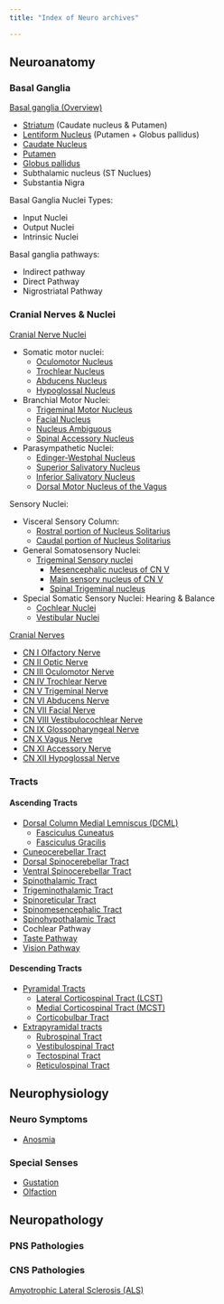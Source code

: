 ```yaml
---
title: "Index of Neuro archives"

---
```


## Neuroanatomy

### Basal Ganglia 
[Basal ganglia (Overview)]({{< var ref-basal-ganglia.path >}})

- [Striatum]({{< var ref-striatum.path >}}) (Caudate nucleus & Putamen)
- [Lentiform Nucleus]({{< var ref-lentiform-nucleus.path >}}) (Putamen + Globus pallidus)
- [Caudate Nucleus]({{< var ref-caudate-nucleus.path >}})
- [Putamen]({{< var ref-putamen.path >}})
- [Globus pallidus]({{< var ref-globus-pallidus.path >}})
- Subthalamic nucleus (ST Nuclues)
- Substantia Nigra

Basal Ganglia Nuclei Types:

- Input Nuclei
- Output Nuclei 
- Intrinsic Nuclei

Basal ganglia pathways:

- Indirect pathway 
- Direct Pathway 
- Nigrostriatal Pathway 

### Cranial Nerves & Nuclei
[Cranial Nerve Nuclei]({{< var ref-cranial-nerve-nuclei-overview.path >}})

- Somatic motor nuclei:
    - [Oculomotor Nucleus]({{< var ref-oculomotor-nucleus.path >}})
    - [Trochlear Nucleus]({{< var ref-trochlear-nucleus.path >}})    
    - [Abducens Nucleus]({{< var ref-abducens-nucleus.path >}}) 
    - [Hypoglossal Nucleus]({{< var ref-hypoglossal-nucleus >}}) 
- Branchial Motor Nuclei:
    - [Trigeminal Motor Nucleus]({{< var ref-trigeminal-motor-nucleus.path >}})
    - [Facial Nucleus]({{< var ref-facial-nucleus.path >}}) 
    - [Nucleus Ambiguous]({{< var ref-nucleus-ambiguous.path >}}) 
    - [Spinal Accessory Nucleus]({{< var ref-spinal-accessory-nucleus.path >}}) 
- Parasympathetic Nuclei: 
    - [Edinger-Westphal Nucleus]({{< var ref-edinger-westphal-nucleus.path >}}) 
    - [Superior Salivatory Nucleus]({{< var ref-superior-salivatory-nucleus.path >}}) 
    - [Inferior Salivatory Nucleus]({{< var ref-inferior-salivatory-nucleus.path >}}) 
    - [Dorsal Motor Nucleus of the Vagus]({{< var ref-dorsal-motor-nucleus >}}) 

Sensory Nuclei:

- Visceral Sensory Column:
    - [Rostral portion of Nucleus Solitarius]({{< var ref-nucleus-solitarius.path >}}) 
    - [Caudal portion of Nucleus Solitarius]({{< var ref-nucleus-solitarius.path >}}) 
- General Somatosensory Nuclei: 
    - [Trigeminal Sensory nuclei]({{< var ref-trigeminal-sensory-nuclei.path >}}) 
        - [Mesencephalic nucleus of CN V]({{< var ref-mesencephalic-nucleus.path >}}) 
        - [Main sensory nucleus of CN V]({{< var ref-main-sensory-nucleus-of-CN-V.path >}}) 
        - [Spinal Trigeminal nucleus]({{< var ref-spinal-trigeminal-nucleus >}})
- Special Somatic Sensory Nuclei: Hearing & Balance
    - [Cochlear Nuclei]({{< var ref-cochlear-nuclei.path >}}) 
    - [Vestibular Nuclei]({{< var ref-vestibular-nuclei.path >}}) 

[Cranial Nerves]({{< var ref-cranial-nerve-overview.path >}})

- [CN I Olfactory Nerve]({{< var ref-cn1.path >}})
- [CN II Optic Nerve]({{< var ref-cn2.path >}})
- [CN III Oculomotor Nerve]({{< var ref-cn3.path >}})
- [CN IV Trochlear Nerve]({{< var ref-cn4.path >}})
- [CN V Trigeminal Nerve]({{< var ref-cn5.path >}})
- [CN VI Abducens Nerve]({{< var ref-cn6.path >}})
- [CN VII Facial Nerve]({{< var ref-cn7.path >}})
- [CN VIII Vestibulocochlear Nerve]({{< var ref-cn8.path >}})
- [CN IX Glossopharyngeal Nerve]({{< var ref-cn9.path >}})
- [CN X Vagus Nerve]({{< var ref-cn10.path >}})
- [CN XI Accessory Nerve]({{< var ref-cn11.path >}})
- [CN XII Hypoglossal Nerve]({{< var ref-cn12.path >}})

### Tracts
#### Ascending Tracts

- [Dorsal Column Medial Lemniscus (DCML)]({{< var ref-dorsal-column-medial-lemniscus.path >}})
    - [Fasciculus Cuneatus]({{< var ref-fasciculus-cuneatus.path >}})
    - [Fasciculus Gracilis]({{< var ref-fasciculus-gracilis.path >}})
- [Cuneocerebellar Tract]({{< var ref-cuneocerebellar-tract.path >}})
- [Dorsal Spinocerebellar Tract]({{< var ref-dorsal-spinocerebellar-tract.path >}})
- [Ventral Spinocerebellar Tract]({{< var ref-ventral-spinocerebellar-tract.path >}})
- [Spinothalamic Tract]({{< var ref-spinothalamic-tract.path >}})
- [Trigeminothalamic Tract]({{< var ref-trigeminothalamic-tract.path >}})
- [Spinoreticular Tract]({{< var ref-spinoreticular-tract.path >}})
- [Spinomesencephalic Tract]({{< var ref-spinomesencephalic-tract.path >}})
- [Spinohypothalamic Tract]({{< var ref-spinohypothalamic-tract.path >}})
- Cochlear Pathway
- [Taste Pathway]({{< var ref-gustation.path >}})
- [Vision Pathway]({{< var ref-vision.path >}})

#### Descending Tracts

- [Pyramidal Tracts]({{< var ref-pyramidal-tracts.path >}})
    - [Lateral Corticospinal Tract (LCST)]({{< var ref-lateral-corticospinal-tract.path >}})
    - [Medial Corticospinal Tract (MCST)]({{< var ref-medial-corticospinal-tract.path >}})
    - [Corticobulbar Tract]({{< var ref-corticobulbar-tract.path >}})
- [Extrapyramidal tracts]({{< var ref-extrapyramidal-tracts.path >}})
    - [Rubrospinal Tract]({{< var ref-rubrospinal-tract.path >}})
    - [Vestibulospinal Tract]({{< var ref-vestibulospinal-tract.path >}})
    - [Tectospinal Tract]({{< var ref-tectospinal-tract.path >}})
    - [Reticulospinal Tract]({{< var ref-reticulospinal-tract.path >}})


## Neurophysiology
### Neuro Symptoms

- [Anosmia]({{< var ref-anosmia.path >}})

### Special Senses

- [Gustation]({{< var ref-gustation.path >}})
- [Olfaction]({{< var ref-olfaction.path >}})

## Neuropathology

### PNS Pathologies

### CNS Pathologies
[Amyotrophic Lateral Sclerosis (ALS)]({{< var ref-amyotrophic-lateral-sclerosis.path >}})
